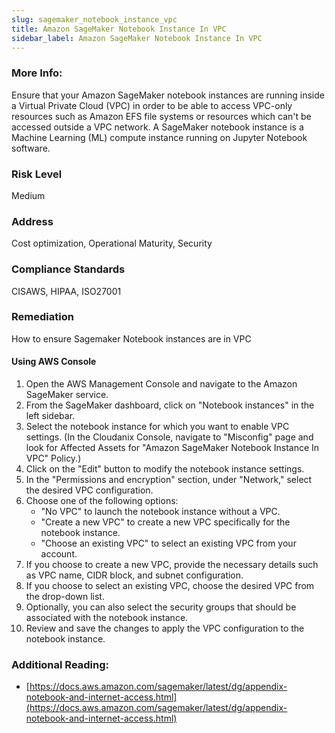 ```yaml
---
slug: sagemaker_notebook_instance_vpc
title: Amazon SageMaker Notebook Instance In VPC
sidebar_label: Amazon SageMaker Notebook Instance In VPC
---
```


### More Info:

Ensure that your Amazon SageMaker notebook instances are running inside a Virtual Private Cloud (VPC) in order to be able to access VPC-only resources such as Amazon EFS file systems or resources which can't be accessed outside a VPC network. A SageMaker notebook instance is a Machine Learning (ML) compute instance running on Jupyter Notebook software.

### Risk Level

Medium

### Address

Cost optimization, Operational Maturity, Security

### Compliance Standards

CISAWS, HIPAA, ISO27001

### Remediation

How to ensure Sagemaker Notebook instances are in VPC

#### Using AWS Console

1. Open the AWS Management Console and navigate to the Amazon SageMaker service.
2. From the SageMaker dashboard, click on "Notebook instances" in the left sidebar.
3. Select the notebook instance for which you want to enable VPC settings.
    (In the Cloudanix Console, navigate to "Misconfig" page and look for Affected Assets for "Amazon SageMaker Notebook Instance In VPC" Policy.)
4. Click on the "Edit" button to modify the notebook instance settings.
5. In the "Permissions and encryption" section, under "Network," select the desired VPC configuration.
6. Choose one of the following options:
   - "No VPC" to launch the notebook instance without a VPC.
   - "Create a new VPC" to create a new VPC specifically for the notebook instance.
   - "Choose an existing VPC" to select an existing VPC from your account.
7. If you choose to create a new VPC, provide the necessary details such as VPC name, CIDR block, and subnet configuration.
8. If you choose to select an existing VPC, choose the desired VPC from the drop-down list.
9. Optionally, you can also select the security groups that should be associated with the notebook instance.
10. Review and save the changes to apply the VPC configuration to the notebook instance.

### Additional Reading:

- [https://docs.aws.amazon.com/sagemaker/latest/dg/appendix-notebook-and-internet-access.html](https://docs.aws.amazon.com/sagemaker/latest/dg/appendix-notebook-and-internet-access.html) 


